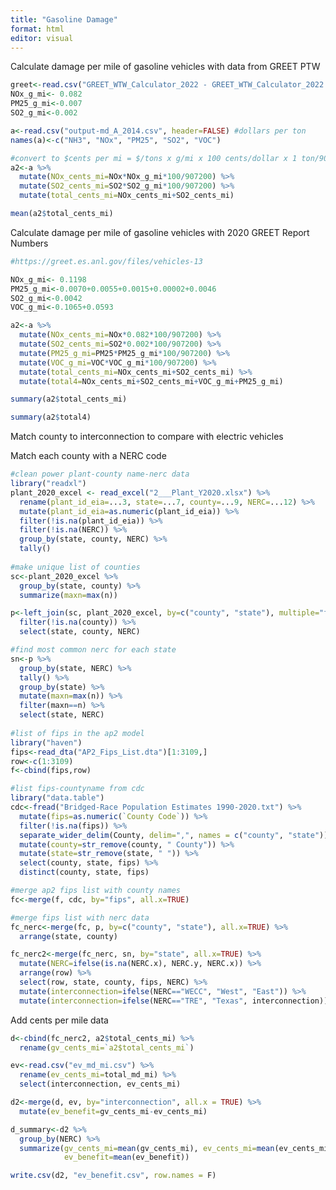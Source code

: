 ```yaml
---
title: "Gasoline Damage"
format: html
editor: visual
---
```


Calculate damage per mile of gasoline vehicles with data from GREET PTW

```r

greet<-read.csv("GREET_WTW_Calculator_2022 - GREET_WTW_Calculator_2022.csv")
NOx_g_mi<- 0.082
PM25_g_mi<-0.007
SO2_g_mi<-0.002

a<-read.csv("output-md_A_2014.csv", header=FALSE) #dollars per ton
names(a)<-c("NH3", "NOx", "PM25", "SO2", "VOC")

#convert to $cents per mi = $/tons x g/mi x 100 cents/dollar x 1 ton/907200 g
a2<-a %>%
  mutate(NOx_cents_mi=NOx*NOx_g_mi*100/907200) %>% 
  mutate(SO2_cents_mi=SO2*SO2_g_mi*100/907200) %>%
  mutate(total_cents_mi=NOx_cents_mi+SO2_cents_mi)

mean(a2$total_cents_mi)
```

Calculate damage per mile of gasoline vehicles with 2020 GREET Report Numbers

```r
#https://greet.es.anl.gov/files/vehicles-13

NOx_g_mi<- 0.1198
PM25_g_mi<-0.0070+0.0055+0.0015+0.00002+0.0046
SO2_g_mi<-0.0042
VOC_g_mi<-0.1065+0.0593

a2<-a %>%
  mutate(NOx_cents_mi=NOx*0.082*100/907200) %>% 
  mutate(SO2_cents_mi=SO2*0.002*100/907200) %>%
  mutate(PM25_g_mi=PM25*PM25_g_mi*100/907200) %>%
  mutate(VOC_g_mi=VOC*VOC_g_mi*100/907200) %>%
  mutate(total_cents_mi=NOx_cents_mi+SO2_cents_mi) %>%
  mutate(total4=NOx_cents_mi+SO2_cents_mi+VOC_g_mi+PM25_g_mi) 

summary(a2$total_cents_mi)

summary(a2$total4)
```

Match county to interconnection to compare with electric vehicles

Match each county with a NERC code

```r
#clean power plant-county name-nerc data
library("readxl")
plant_2020_excel <- read_excel("2___Plant_Y2020.xlsx") %>%
  rename(plant_id_eia=...3, state=...7, county=...9, NERC=...12) %>%
  mutate(plant_id_eia=as.numeric(plant_id_eia)) %>%
  filter(!is.na(plant_id_eia)) %>%
  filter(!is.na(NERC)) %>%
  group_by(state, county, NERC) %>%
  tally() 
 
#make unique list of counties
sc<-plant_2020_excel %>%
  group_by(state, county) %>%
  summarize(maxn=max(n))

p<-left_join(sc, plant_2020_excel, by=c("county", "state"), multiple="first") %>%
  filter(!is.na(county)) %>%
  select(state, county, NERC)

#find most common nerc for each state
sn<-p %>%
  group_by(state, NERC) %>%
  tally() %>%
  group_by(state) %>%
  mutate(maxn=max(n)) %>%
  filter(maxn==n) %>%
  select(state, NERC)
  
#list of fips in the ap2 model
library("haven")
fips<-read_dta("AP2_Fips_List.dta")[1:3109,] 
row<-c(1:3109)
f<-cbind(fips,row)

#list fips-countyname from cdc
library("data.table")
cdc<-fread("Bridged-Race Population Estimates 1990-2020.txt") %>%
  mutate(fips=as.numeric(`County Code`)) %>%
  filter(!is.na(fips)) %>%
  separate_wider_delim(County, delim=",", names = c("county", "state")) %>%
  mutate(county=str_remove(county, " County")) %>%
  mutate(state=str_remove(state, " ")) %>%
  select(county, state, fips) %>%
  distinct(county, state, fips)

#merge ap2 fips list with county names
fc<-merge(f, cdc, by="fips", all.x=TRUE)

#merge fips list with nerc data
fc_nerc<-merge(fc, p, by=c("county", "state"), all.x=TRUE) %>%
  arrange(state, county)

fc_nerc2<-merge(fc_nerc, sn, by="state", all.x=TRUE) %>%
  mutate(NERC=ifelse(is.na(NERC.x), NERC.y, NERC.x)) %>%
  arrange(row) %>%
  select(row, state, county, fips, NERC) %>%
  mutate(interconnection=ifelse(NERC=="WECC", "West", "East")) %>%
  mutate(interconnection=ifelse(NERC=="TRE", "Texas", interconnection))
```

Add cents per mile data

```r
d<-cbind(fc_nerc2, a2$total_cents_mi) %>%
  rename(gv_cents_mi=`a2$total_cents_mi`)

ev<-read.csv("ev_md_mi.csv") %>%
  rename(ev_cents_mi=total_md_mi) %>%
  select(interconnection, ev_cents_mi)

d2<-merge(d, ev, by="interconnection", all.x = TRUE) %>%
  mutate(ev_benefit=gv_cents_mi-ev_cents_mi)

d_summary<-d2 %>%
  group_by(NERC) %>%
  summarize(gv_cents_mi=mean(gv_cents_mi), ev_cents_mi=mean(ev_cents_mi), 
            ev_benefit=mean(ev_benefit))

write.csv(d2, "ev_benefit.csv", row.names = F)
```
